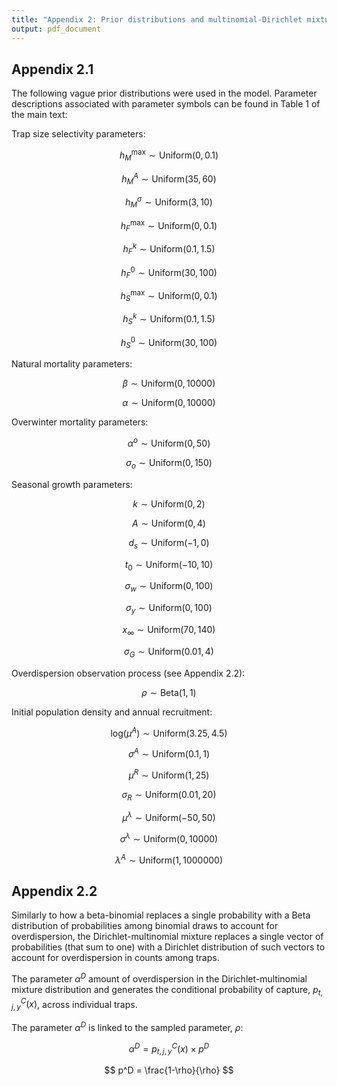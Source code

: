 ```yaml
---
title: "Appendix 2: Prior distributions and multinomial-Dirichlet mixture"
output: pdf_document
---
```


## Appendix 2.1

The following vague prior distributions were used in the model. Parameter descriptions associated with parameter symbols can be found in Table 1 of the main text:

Trap size selectivity parameters:

$$
h_M^{\text{max}} \sim \text{Uniform}(0, 0.1)
$$

$$
h_M^A \sim \text{Uniform}(35, 60)
$$

$$
h_M^{\sigma} \sim \text{Uniform}(3, 10)
$$

$$
h_F^{\text{max}} \sim \text{Uniform}(0, 0.1)
$$

$$
h_F^k \sim \text{Uniform}(0.1, 1.5)
$$

$$
h_F^0 \sim \text{Uniform}(30, 100)
$$

$$
h_S^{\text{max}} \sim \text{Uniform}(0, 0.1)
$$

$$
h_S^k \sim \text{Uniform}(0.1, 1.5)
$$

$$
h_S^0 \sim \text{Uniform}(30, 100)
$$


Natural mortality parameters:

$$
\beta \sim \text{Uniform}(0, 10000)
$$

$$
\alpha \sim \text{Uniform}(0, 10000)
$$


Overwinter mortality parameters:

$$
\alpha^o \sim \text{Uniform}(0, 50)
$$

$$
\sigma_o \sim \text{Uniform}(0, 150)
$$


Seasonal growth parameters:

$$
k \sim \text{Uniform}(0, 2)
$$

$$
A \sim \text{Uniform}(0, 4)
$$

$$
d_s \sim \text{Uniform}(-1, 0)
$$

$$
t_0 \sim \text{Uniform}(-10, 10)
$$

$$
\sigma_w \sim \text{Uniform}(0, 100)
$$

$$
\sigma_y \sim \text{Uniform}(0, 100)
$$

$$
x_{\infty} \sim \text{Uniform}(70, 140)
$$

$$
\sigma_G \sim \text{Uniform}(0.01, 4)
$$


Overdispersion observation process (see Appendix 2.2):

$$
\rho \sim \text{Beta}(1, 1)
$$


Initial population density and annual recruitment:


$$
\text{log}(\mu^A) \sim \text{Uniform}(3.25, 4.5)
$$

$$
\sigma^A \sim \text{Uniform}(0.1, 1)
$$

$$
\mu^R \sim \text{Uniform}(1, 25)
$$

$$
\sigma_R \sim \text{Uniform}(0.01, 20)
$$

$$
\mu^{\lambda} \sim \text{Uniform}(-50, 50)
$$

$$
\sigma^{\lambda} \sim \text{Uniform}(0, 10000)
$$

$$
\lambda^A \sim \text{Uniform}(1, 1000000)
$$





## Appendix 2.2

Similarly to how a beta-binomial replaces a single probability with a Beta distribution of probabilities among binomial draws to account for overdispersion, the Dirichlet-multinomial mixture replaces a single vector of probabilities (that sum to one) with a Dirichlet distribution of such vectors to account for overdispersion in counts among traps.

The parameter $\alpha^D$ amount of overdispersion in the Dirichlet-multinomial mixture distribution and generates the conditional probability of capture, $p^C_{t,j,y}(x)$, across individual traps.

The parameter $\alpha^D$ is linked to the sampled parameter, $\rho$:

$$
\alpha^D = p^C_{t,j,y}(x) \times p^D
$$

$$
p^D = \frac{1-\rho}{\rho}
$$

